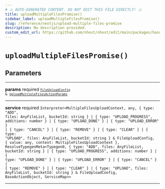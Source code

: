 ```yaml
---
# ⚠️ AUTO-GENERATED CONTENT. DO NOT EDIT THIS FILE DIRECTLY! ⚠️
title: uploadMultipleFilesPromise()
sidebar_label: uploadMultipleFilesPromise()
slug: /reference/nextjs/upload-multiple-files-promise
description: No description provided.
custom_edit_url: https://github.com/nhost/nhost/edit/main/packages/hasura-storage-js/src/promises/multiple-files-upload.ts#L46
---
```


# `uploadMultipleFilesPromise()`

## Parameters

---

**<span className="parameter-name">params</span>** <span className="optional-status">required</span> <code>[`FileUploadConfig`](/reference/docgen/nextjs/types/file-upload-config) &amp; [`UploadMultipleFilesActionParams`](/reference/docgen/nextjs/types/upload-multiple-files-action-params)</code>

---

**<span className="parameter-name">service</span>** <span className="optional-status">required</span> <code>Interpreter&lt;MultipleFilesUploadContext, any, { type: "ADD", files: AnyFileList, bucketId: string } &#124; { type: "UPLOAD_PROGRESS", additions: number } &#124; { type: "UPLOAD_DONE" } &#124; { type: "UPLOAD_ERROR" } &#124; { type: "CANCEL" } &#124; { type: "REMOVE" } &#124; { type: "CLEAR" } &#124; { type: "UPLOAD", files: AnyFileList, bucketId: string } &amp; FileUploadConfig, { value: any, context: MultipleFilesUploadContext }, ResolveTypegenMeta&lt;Typegen0, { type: "ADD", files: AnyFileList, bucketId: string } &#124; { type: "UPLOAD_PROGRESS", additions: number } &#124; { type: "UPLOAD_DONE" } &#124; { type: "UPLOAD_ERROR" } &#124; { type: "CANCEL" } &#124; { type: "REMOVE" } &#124; { type: "CLEAR" } &#124; { type: "UPLOAD", files: AnyFileList, bucketId: string } &amp; FileUploadConfig, BaseActionObject, ServiceMap&gt;&gt;</code>

---
